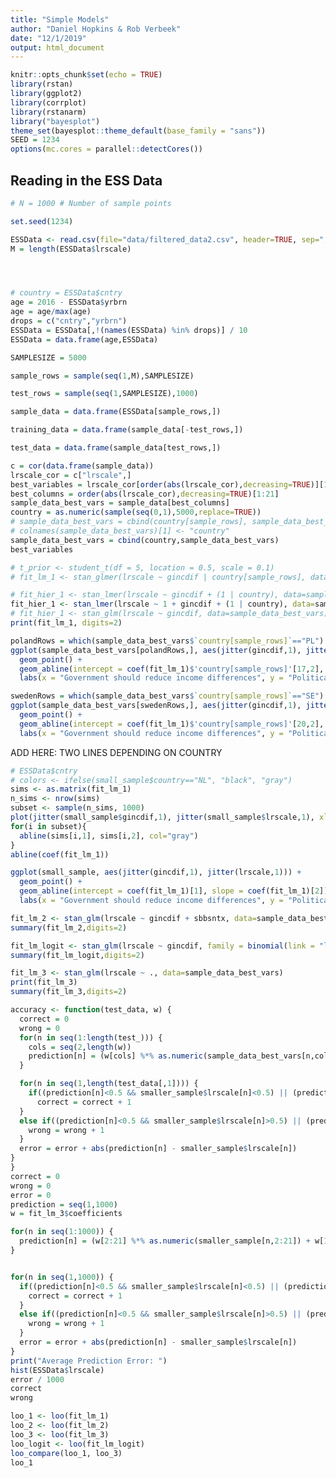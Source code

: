 ```yaml
---
title: "Simple Models"
author: "Daniel Hopkins & Rob Verbeek"
date: "12/1/2019"
output: html_document
---
```


```r
knitr::opts_chunk$set(echo = TRUE)
library(rstan)
library(ggplot2)
library(corrplot)
library(rstanarm)
library("bayesplot")
theme_set(bayesplot::theme_default(base_family = "sans"))
SEED = 1234 
options(mc.cores = parallel::detectCores())
```

## Reading in the ESS Data

```r
# N = 1000 # Number of sample points

set.seed(1234)

ESSData <- read.csv(file="data/filtered_data2.csv", header=TRUE, sep=",")
M = length(ESSData$lrscale)




# country = ESSData$cntry
age = 2016 - ESSData$yrbrn
age = age/max(age)
drops = c("cntry","yrbrn")
ESSData = ESSData[,!(names(ESSData) %in% drops)] / 10
ESSData = data.frame(age,ESSData)

SAMPLESIZE = 5000

sample_rows = sample(seq(1,M),SAMPLESIZE)

test_rows = sample(seq(1,SAMPLESIZE),1000)

sample_data = data.frame(ESSData[sample_rows,])

training_data = data.frame(sample_data[-test_rows,])

test_data = data.frame(sample_data[test_rows,])


```

```r
c = cor(data.frame(sample_data))
lrscale_cor = c["lrscale",]
best_variables = lrscale_cor[order(abs(lrscale_cor),decreasing=TRUE)][1:21]
best_columns = order(abs(lrscale_cor),decreasing=TRUE)[1:21]
sample_data_best_vars = sample_data[best_columns]
country = as.numeric(sample(seq(0,1),5000,replace=TRUE))
# sample_data_best_vars = cbind(country[sample_rows], sample_data_best_vars)
# colnames(sample_data_best_vars)[1] <- "country"
sample_data_best_vars = cbind(country,sample_data_best_vars)
best_variables
```


```r
# t_prior <- student_t(df = 5, location = 0.5, scale = 0.1)
# fit_lm_1 <- stan_glmer(lrscale ~ gincdif | country[sample_rows], data=sample_data_best_vars, prior = t_prior, prior_intercept = t_prior)

# fit_hier_1 <- stan_lmer(lrscale ~ gincdif + (1 | country), data=sample_data_best_vars)
fit_hier_1 <- stan_lmer(lrscale ~ 1 + gincdif + (1 | country), data=sample_data_best_vars)
# fit_hier_1 <- stan_glm(lrscale ~ gincdif, data=sample_data_best_vars)
print(fit_lm_1, digits=2)
```

```r
polandRows = which(sample_data_best_vars$`country[sample_rows]`=="PL")
ggplot(sample_data_best_vars[polandRows,], aes(jitter(gincdif,1), jitter(lrscale,1))) +
  geom_point() +
  geom_abline(intercept = coef(fit_lm_1)$'country[sample_rows]'[17,2], slope = coef(fit_lm_1)$'country[sample_rows]'[17,1] ) +
  labs(x = "Government should reduce income differences", y = "Political Alignment")
```

```r
swedenRows = which(sample_data_best_vars$`country[sample_rows]`=="SE")
ggplot(sample_data_best_vars[swedenRows,], aes(jitter(gincdif,1), jitter(lrscale,1))) +
  geom_point() +
  geom_abline(intercept = coef(fit_lm_1)$'country[sample_rows]'[20,2], slope = coef(fit_lm_1)$'country[sample_rows]'[20,1] ) +
  labs(x = "Government should reduce income differences", y = "Political Alignment")
```

ADD HERE: TWO LINES DEPENDING ON COUNTRY
```r
# ESSData$cntry
# colors <- ifelse(small_sample$country=="NL", "black", "gray")
sims <- as.matrix(fit_lm_1)
n_sims <- nrow(sims)
subset <- sample(n_sims, 1000)
plot(jitter(small_sample$gincdif,1), jitter(small_sample$lrscale,1), xlab="Government should reduce income differences", ylab="Political Alignment")
for(i in subset){
  abline(sims[i,1], sims[i,2], col="gray")
}
abline(coef(fit_lm_1))
```
```r
ggplot(small_sample, aes(jitter(gincdif,1), jitter(lrscale,1))) +
  geom_point() +
  geom_abline(intercept = coef(fit_lm_1)[1], slope = coef(fit_lm_1)[2]) +
  labs(x = "Government should reduce income differences", y = "Political Alignment")
```
```r
fit_lm_2 <- stan_glm(lrscale ~ gincdif + sbbsntx, data=sample_data_best_vars)
summary(fit_lm_2,digits=2)
```

```r
fit_lm_logit <- stan_glm(lrscale ~ gincdif, family = binomial(link = "logit"), data=sample_data_best_vars)
summary(fit_lm_logit,digits=2)
```



```r

fit_lm_3 <- stan_glm(lrscale ~ ., data=sample_data_best_vars)
print(fit_lm_3)
summary(fit_lm_3,digits=2)
```

```r
accuracy <- function(test_data, w) {
  correct = 0
  wrong = 0
  for(n in seq(1:length(test_))) {
    cols = seq(2,length(w))
    prediction[n] = (w[cols] %*% as.numeric(sample_data_best_vars[n,cols]) + w[1])
  }

  for(n in seq(1,length(test_data[,1]))) {
    if((prediction[n]<0.5 && smaller_sample$lrscale[n]<0.5) || (prediction[n]>0.5 && smaller_sample$lrscale[n]>0.5)) {
      correct = correct + 1
  }
  else if((prediction[n]<0.5 && smaller_sample$lrscale[n]>0.5) || (prediction[n]>0.5 && smaller_sample$lrscale[n]<0.5)) {
    wrong = wrong + 1
  }
  error = error + abs(prediction[n] - smaller_sample$lrscale[n])
}
}
correct = 0
wrong = 0
error = 0
prediction = seq(1,1000)
w = fit_lm_3$coefficients

for(n in seq(1:1000)) {
  prediction[n] = (w[2:21] %*% as.numeric(smaller_sample[n,2:21]) + w[1])
}


for(n in seq(1,1000)) {
  if((prediction[n]<0.5 && smaller_sample$lrscale[n]<0.5) || (prediction[n]>0.5 && smaller_sample$lrscale[n]>0.5)) {
    correct = correct + 1
  }
  else if((prediction[n]<0.5 && smaller_sample$lrscale[n]>0.5) || (prediction[n]>0.5 && smaller_sample$lrscale[n]<0.5)) {
    wrong = wrong + 1
  }
  error = error + abs(prediction[n] - smaller_sample$lrscale[n])
}
print("Average Prediction Error: ")
hist(ESSData$lrscale)
error / 1000
correct
wrong
```
```r
loo_1 <- loo(fit_lm_1)
loo_2 <- loo(fit_lm_2)
loo_3 <- loo(fit_lm_3)
loo_logit <- loo(fit_lm_logit)
loo_compare(loo_1, loo_3)
loo_1
```